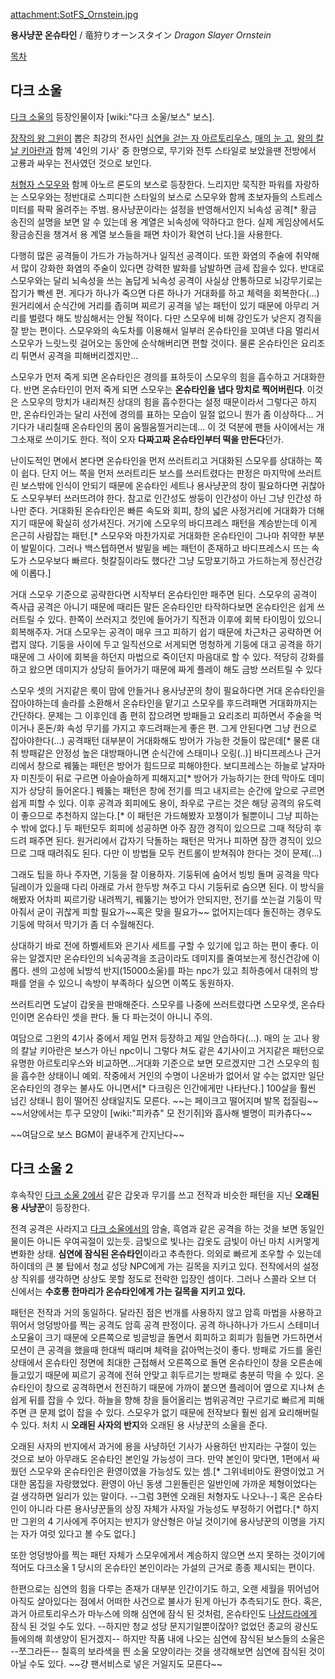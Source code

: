 attachment:SotFS_Ornstein.jpg

'''용사냥꾼 온슈타인''' / 竜狩りオーンスタイン
''Dragon Slayer Ornstein''

[[목차]]
== 다크 소울 ==
[[다크 소울]]의 등장인물이자 [wiki:"다크 소울/보스" 보스]. 

[[장작의 왕 그윈]]이 뽑은 최강의 전사인 [[아르토리우스|심연을 걷는 자 아르토리우스]], [[매의 눈 고]], [[왕의 칼날 키아란]]과 함께 '4인의 기사' 중 한명으로, 무기와 전투 스타일로 보았을땐 전방에서 고룡과 싸우는 전사였던 것으로 보인다.

[[처형자 스모우]]와 함께 아노르 론도의 보스로 등장한다. 느리지만 묵직한 파워를 자랑하는 스모우와는 정반대로 스피디한 스타일의 보스로 스모우와 함께 초보자들의 스트레스 미터를 팍팍 올려주는 주범. 용사냥꾼이라는 설정을 반영해서인지 뇌속성 공격[* 황금 송진의 설명을 보면 알 수 있는데 용 계열은 뇌속성에 약하다고 한다. 실제 게임상에서도 황금송진을 챙겨서 용 계열 보스들을 패면 차이가 확연히 난다.]을 사용한다.

다행히 많은 공격들이 가드가 가능하거나 일직선 공격이다. 또한 화염의 주술에 취약해서 많이 강화한 화염의 주술이 있다면 강력한 발화를 남발하면 금세 잡을수 있다. 반대로 스모우와는 달리 뇌속성을 쓰는 놈답게 뇌속성 공격이 사실상 안통하므로 뇌강무기로는 잡기가 빡센 편. 게다가 하나가 죽으면 다른 하나가 거대화를 하고 체력을 회복한다(...) 원거리에서 순식간에 거리를 좁히며 찌르기 공격을 넣는 패턴이 있기 때문에 아무리 거리를 벌렸다 해도 방심해서는 안될 적이다. 다만 스모우에 비해 강인도가 낮은지 경직을 잘 받는 편이다. 스모우와의 속도차를 이용해서 일부러 온슈타인을 꼬여낸 다음 멀리서 스모우가 느릿느릿 걸어오는 동안에 순삭해버리면 편할 것이다. 물론 온슈타인은 요리조리 튀면서 공격을 피해버리겠지만...

스모우가 먼저 죽게 되면 온슈타인은 경의를 표하듯이 스모우의 힘을 흡수하고 거대화한다. 반면 온슈타인이 먼저 죽게 되면 스모우는 '''온슈타인을 냅다 망치로 찍어버린다'''. 이것은 스모우의 망치가 내리쳐진 상대의 힘을 흡수한다는 설정 때문이라서 그렇다곤 하지만, 온슈타인과는 달리 사전에 경의를 표하는 모습이 일절 없으니 뭔가 좀 이상하다... 거기다가 내리칠때 온슈타인의 몸이 움찔움찔거리는데... 이 것 덕분에 팬들 사이에서는 개그소재로 쓰이기도 한다. 적이 오자 '''다짜고짜 온슈타인부터 떡을 만든다'''던가.

난이도적인 면에서 본다면 온슈타인을 먼저 쓰러트리고 거대화된 스모우를 상대하는 쪽이 쉽다. 단지 어느 쪽을 먼저 쓰러트리든 보스를 쓰러트렸다는 판정은 마지막에 쓰러트린 보스밖에 인식이 안되기 때문에 온슈타인 세트나 용사냥꾼의 창이 필요하다면 귀찮아도 스모우부터 쓰러뜨려야 한다. 참고로 인간성도 쌍둥이 인간성이 아닌 그냥 인간성 하나만 준다. 거대화된 온슈타인은 빠른 속도와 회피, 창의 넓은 사정거리에 거대화가 더해지기 때문에 확실히 성가셔진다. 거기에 스모우의 바디프레스 패턴을 계승받는데 이게 은근히 사람잡는 패턴.[* 스모우와 마찬가지로 거대화한 온슈타인이 그나마 취약한 부분이 발밑이다. 그러나 백스텝하면서 발밑을 베는 패턴이 존재하고 바디프레스시 뜨는 속도가 스모우보다 빠르다. 헛칼질이라도 했다간 그냥 도망포기하고 가드하는게 정신건강에 이롭다.]

거대 스모우 기준으로 공략한다면 시작부터 온슈타인만 패주면 된다. 스모우의 공격이 즉사급 공격은 아니기 때문에 때리든 말든 온슈타인만 타작하다보면 온슈타인은 쉽게 쓰러트릴 수 있다. 한쪽이 쓰러지고 컷인에 들어가기 직전과 이후에 회복 타이밍이 있으니 회복해주자. 거대 스모우는 공격이 매우 크고 피하기 쉽기 때문에 차근차근 공략하면 어렵지 않다. 기둥을 사이에 두고 일직선으로 서게되면 멍청하게 기둥에 대고 공격을 하기 때문에 그 사이에 회복을 하던지 마법으로 죽이던지 마음대로 할 수 있다. 적당히 강화를 하고 왔으면 데미지가 상당히 들어가기 때문에 짜게 플레이 해도 금방 쓰러트릴 수 있다

스모우 셋의 거지같은 룩이 맘에 안들거나 용사냥꾼의 창이 필요하다면 거대 온슈타인을 잡아야하는데 솔라를 소환해서 온슈타인을 맡기고 스모우를 후드려패면 거대화까지는 간단하다. 문제는 그 이후인데 좀 편히 잡으려면 방패들고 요리조리 피하면서 주술을 먹이거나 혼돈/화 속성 무기를 가지고 후드려패는게 좋은 편. 그게 안된다면 그냥 컨으로 잡아야한다(...) 공격패턴 대부분이 거대화해도 방어가 가능한 것들이 많은데[* 물론 대취 방패같은 안정성 높은 대방패아니면 순식간에 스태미나 오링(..)] 바디프레스나 근거리에서 창으로 꿰뚫는 패턴은 방어가 힘드므로 피해야한다. 보디프레스는 하늘로 날자마자 미친듯이 뒤로 구르면 아슬아슬하게 피해지고[* 방어가 가능하기는 한데 막아도 데미지가 상당히 들어온다.] 꿰뚫는 패턴은 창에 전기를 띄고 내지르는 순간에 앞으로 구르면 쉽게 피할 수 있다. 이후 공격과 회피에도 용이, 좌우로 구르는 것은 해당 공격의 유도력이 좋으므로 추천하지 않는다.[* 이 패턴은 가드해봤자 꼬챙이가 될뿐이니 그냥 피하는 수 밖에 없다.] 두 패턴모두 회피에 성공하면 아주 잠깐 경직이 있으므로 그때 적당히 후드려 패주면 된다. 원거리에서 갑자기 닥돌하는 패턴은 막거나 피하면 잠깐 경직이 있으므로 그때 때려줘도 된다. 다만 이 방법들 모두 컨트롤이 받쳐줘야 한다는 것이 문제(...)

그래도 팁을 하나 주자면, 기둥을 잘 이용하자. 기둥뒤에 숨어서 빙빙 돌며 공격을 막다 딜레이가 있을때 다리 아래로 가서 한두방 쳐주고 다시 기둥뒤로 숨으면 된다. 이 방식을 해봤자 어차피 찌르기랑 내려찍기, 꿰뚫기는 방어가 안되지만, 전기를 쏘는걸 기둥이 막아줘서 굳이 귀찮게 피할 필요가~~혹은 맞을 필요가~~ 없어지는데다 돌진하는 경우도 기둥에 막혀서 막기가 좀 더 수월해진다.

상대하기 바로 전에 하벨세트와 은기사 세트를 구할 수 있기에 입고 하는 편이 좋다. 이유는 알겠지만 온슈타인의 뇌속공격을 조금이라도 데미지를 줄여보는게 정신건강에 이롭다. 센의 고성에 뇌방석 반지(15000소울)를 파는 npc가 있고 최하층에서 대취의 방패를 얻을 수 있으니 속방이 부족하다 싶으면 이쪽도 동원하자.

쓰러트리면 도날이 갑옷을 판매해준다. 스모우를 나중에 쓰러트렸다면 스모우셋, 온슈타인이면 온슈타인 셋을 판다. 둘 다 파는것이 아니니 주의.

여담으로 그윈의 4기사 중에서 제일 먼저 등장하고 제일 안습하다(...). 매의 눈 고나 왕의 칼날 키아란은 보스가 아닌 npc이니 그렇다 쳐도 같은 4기사이고 거지같은 패턴으로 유명한 아르토리우스와 비교하면...거대화 기준으로 보면 모르겠지만 그건 스모우의 힘을 흡수한 상태이니 예외. 작중에서 거인의 수명이 나온바가 없어서 알 수는 없지만 일단 온슈타인의 경우는 불사도 아니면서[* 다크링은 인간에게만 나타난다.] 100살을 훨씬 넘긴 상태니 힘이 떨어진 상태일지도 모른다. ~~는 페이크고 떨어지며 발목 접질림~~ ~~서양에서는 투구 모양이 [wiki:"피카츄" 모 전기쥐]와 흡사해 별명이 피카츄다~~

~~여담으로 보스 BGM이 끝내주게 간지난다~~

== 다크 소울 2 ==
후속작인 [[다크 소울 2]]에서 같은 갑옷과 무기를 쓰고 전작과 비슷한 패턴을 지닌 '''오래된 용 사냥꾼'''이 등장한다.

전격 공격은 사라지고 [[다크 소울]]에서의 암술, 흑염과 같은 공격을 하는 것을 보면 동일인물이든 아니든 우여곡절이 있는듯. 금빛으로 빛나는 갑옷도 금빛이 아닌 마치 시커멓게 변화한 상태. '''심연에 잠식된 온슈타인'''이라고 추측한다. 의외로 빠르게 조우할 수 있는데 하이데의 큰 불 탑에서 청교 성당 NPC에게 가는 길목을 지키고 있다. 전작에서의 설정상 직위를 생각하면 상상도 못할 정도로 전락한 입장인 셈이다. 그러나 스콜라 오브 더 신에서는 '''수호룡 한마리가 온슈타인에게 가는 길목을 지키고 있다.''' 

패턴은 전작과 거의 동일하다. 달라진 점은 번개를 사용하지 않고 암흑 마법을 사용하고 뛰어서 엉덩방아를 찍는 공격도 암흑 공격 판정이다. 공격 하나하나가 가드시 스테미너 소모율이 크기 때문에 오른쪽으로 빙글빙글 돌면서 회피하고 회피가 힘들면 가드하면서 모션이 큰 공격을 했을때 한대씩 때리며 체력을 갉아먹는것이 좋다. 방패로 가드를 올린 상태에서 온슈타인 정면에 최대한 근접해서 오른쪽으로 돌면 온슈타인이 창을 오른손에 들고있기 때문에 찌르기 공격에 전혀 안맞고 휘두르기는 방패로 충분히 막을 수 있다. 온슈타인이 창으로 공격하면서 전진하기 때문에 가까이 붙으면 플레이어 옆으로 지나쳐 손쉽게 뒤를 잡을 수 있다. 하늘을 향해 창을 들어올리는 범위공격만 구르기로 빠르게 피해주면 큰 문제 없이 잡을 수 있다. 스모우가 없기 때문에 전작보다 훨씬 쉽게 요리해버릴 수 있다. 처치 시 '''오래된 사자의 반지'''와 오래된 용 사냥꾼의 소울을 준다. 

오래된 사자의 반지에서 과거에 용을 사냥하던 기사가 사용하던 반지라는 구절이 있는 것으로 보아 아무래도 온슈타인 본인일 가능성이 크다. 만약 본인이 맞다면, 1편에서 싸웠던 스모우와 온슈타인은 환영이였을 가능성도 있는 셈.[* 그위네비아도 환영이었고 거대한 몸집을 자랑했었다. 환영이 아닌 동생 그윈돌린은 일반인에 가까운 체형이었다는 걸 생각하면 일리가 있는 말이다. --그럼 3편엔 오래된 처형자도 나오나--] 혹은 온슈타인이 아니라 다른 용사냥꾼들의 상징 자체가 사자일 가능성도 부정하기 어렵다.[* 하지만 그윈의 4 기사에게 주어지는 반지가 양산형은 아닐 것이기에 용사냥꾼의 이명을 가지는 자가 여럿 있다고 볼 수도 없다.]

또한 엉덩방아를 찍는 패턴 자체가 스모우에게서 계승하지 않으면 쓰지 못하는 것이기에 적어도 다크소울 1 당시의 온슈타인 본인이라는 가설의 근거로 종종 제시되는 편이다.

한편으로는 심연의 힘을 다루는 존재가 대부분 인간이기도 하고, 오랜 세월을 뛰어넘어 아직도 살아있다는 점에서 어떠한 사건으로 불사가 된게 아닌가 추측되기도 한다. 혹은, 과거 아르토리우스가 마누스에 의해 심연에 잠식 된 것처럼, 온슈타인도 [[나샹드라]]에게 잠식 된 것일 수도 있다. --하지만 청교 성당 문지기일뿐이잖아? 없었던 종교의 광신도들에의해 희생양이 된거겠지-- 하지만 작품 내에 나오는 심연에 잠식된 보스들의 소울은 --쪼그라든-- 칠흑의 보라색을 띈 소울 모양이라는 것을 생각해보면 심연에 잠식된 것이 아닐 수도 있다. ~~걍 팬서비스로 넣은 거일지도 모른다~~
